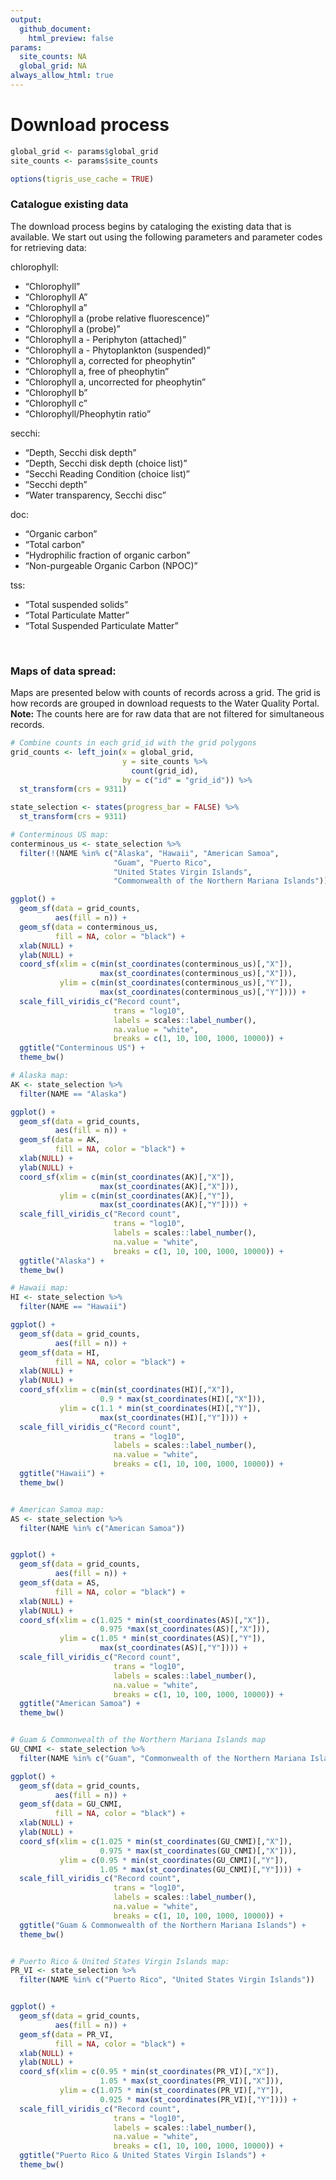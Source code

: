 ```yaml
---
output:
  github_document:
    html_preview: false
params:
  site_counts: NA
  global_grid: NA
always_allow_html: true
---
```


# Download process

```r
global_grid <- params$global_grid
site_counts <- params$site_counts

options(tigris_use_cache = TRUE)
```

### Catalogue existing data

The download process begins by cataloging the existing data that is available. We start out using the following parameters and parameter codes for retrieving data:

chlorophyll:

-   "Chlorophyll"
-   "Chlorophyll A"
-   "Chlorophyll a"
-   "Chlorophyll a (probe relative fluorescence)"
-   "Chlorophyll a (probe)"
-   "Chlorophyll a - Periphyton (attached)"
-   "Chlorophyll a - Phytoplankton (suspended)"
-   "Chlorophyll a, corrected for pheophytin"
-   "Chlorophyll a, free of pheophytin"
-   "Chlorophyll a, uncorrected for pheophytin"
-   "Chlorophyll b"
-   "Chlorophyll c"
-   "Chlorophyll/Pheophytin ratio"

secchi:

-   "Depth, Secchi disk depth"
-   "Depth, Secchi disk depth (choice list)"
-   "Secchi Reading Condition (choice list)"
-   "Secchi depth"
-   "Water transparency, Secchi disc"

doc:

-   "Organic carbon"
-   "Total carbon"
-   "Hydrophilic fraction of organic carbon"
-   "Non-purgeable Organic Carbon (NPOC)"

tss:

- "Total suspended solids"
- "Total Particulate Matter"
- "Total Suspended Particulate Matter"

<br>

### Maps of data spread:

Maps are presented below with counts of records across a grid. The grid is how records are grouped in download requests to the Water Quality Portal. **Note:** The counts here are for raw data that are not filtered for simultaneous records.

```r
# Combine counts in each grid_id with the grid polygons
grid_counts <- left_join(x = global_grid,
                         y = site_counts %>%
                           count(grid_id),
                         by = c("id" = "grid_id")) %>%
  st_transform(crs = 9311)

state_selection <- states(progress_bar = FALSE) %>%
  st_transform(crs = 9311)

# Conterminous US map:
conterminous_us <- state_selection %>%
  filter(!(NAME %in% c("Alaska", "Hawaii", "American Samoa",
                       "Guam", "Puerto Rico",
                       "United States Virgin Islands",
                       "Commonwealth of the Northern Mariana Islands")))

ggplot() +
  geom_sf(data = grid_counts,
          aes(fill = n)) +
  geom_sf(data = conterminous_us,
          fill = NA, color = "black") +
  xlab(NULL) +
  ylab(NULL) +
  coord_sf(xlim = c(min(st_coordinates(conterminous_us)[,"X"]),
                    max(st_coordinates(conterminous_us)[,"X"])),
           ylim = c(min(st_coordinates(conterminous_us)[,"Y"]),
                    max(st_coordinates(conterminous_us)[,"Y"]))) +
  scale_fill_viridis_c("Record count",
                       trans = "log10",
                       labels = scales::label_number(),
                       na.value = "white",
                       breaks = c(1, 10, 100, 1000, 10000)) +
  ggtitle("Conterminous US") +
  theme_bw()

# Alaska map:
AK <- state_selection %>%
  filter(NAME == "Alaska")

ggplot() +
  geom_sf(data = grid_counts,
          aes(fill = n)) +
  geom_sf(data = AK,
          fill = NA, color = "black") +
  xlab(NULL) +
  ylab(NULL) +
  coord_sf(xlim = c(min(st_coordinates(AK)[,"X"]),
                    max(st_coordinates(AK)[,"X"])),
           ylim = c(min(st_coordinates(AK)[,"Y"]),
                    max(st_coordinates(AK)[,"Y"]))) +
  scale_fill_viridis_c("Record count",
                       trans = "log10",
                       labels = scales::label_number(),
                       na.value = "white",
                       breaks = c(1, 10, 100, 1000, 10000)) +
  ggtitle("Alaska") +
  theme_bw()

# Hawaii map:
HI <- state_selection %>%
  filter(NAME == "Hawaii")

ggplot() +
  geom_sf(data = grid_counts,
          aes(fill = n)) +
  geom_sf(data = HI,
          fill = NA, color = "black") +
  xlab(NULL) +
  ylab(NULL) +
  coord_sf(xlim = c(min(st_coordinates(HI)[,"X"]),
                    0.9 * max(st_coordinates(HI)[,"X"])),
           ylim = c(1.1 * min(st_coordinates(HI)[,"Y"]),
                    max(st_coordinates(HI)[,"Y"]))) +
  scale_fill_viridis_c("Record count",
                       trans = "log10",
                       labels = scales::label_number(),
                       na.value = "white",
                       breaks = c(1, 10, 100, 1000, 10000)) +
  ggtitle("Hawaii") +
  theme_bw()


# American Samoa map:
AS <- state_selection %>%
  filter(NAME %in% c("American Samoa"))


ggplot() +
  geom_sf(data = grid_counts,
          aes(fill = n)) +
  geom_sf(data = AS,
          fill = NA, color = "black") +
  xlab(NULL) +
  ylab(NULL) +
  coord_sf(xlim = c(1.025 * min(st_coordinates(AS)[,"X"]),
                    0.975 *max(st_coordinates(AS)[,"X"])),
           ylim = c(1.05 * min(st_coordinates(AS)[,"Y"]),
                    max(st_coordinates(AS)[,"Y"]))) +
  scale_fill_viridis_c("Record count",
                       trans = "log10",
                       labels = scales::label_number(),
                       na.value = "white",
                       breaks = c(1, 10, 100, 1000, 10000)) +
  ggtitle("American Samoa") +
  theme_bw()


# Guam & Commonwealth of the Northern Mariana Islands map
GU_CNMI <- state_selection %>%
  filter(NAME %in% c("Guam", "Commonwealth of the Northern Mariana Islands"))

ggplot() +
  geom_sf(data = grid_counts,
          aes(fill = n)) +
  geom_sf(data = GU_CNMI,
          fill = NA, color = "black") +
  xlab(NULL) +
  ylab(NULL) +
  coord_sf(xlim = c(1.025 * min(st_coordinates(GU_CNMI)[,"X"]),
                    0.975 * max(st_coordinates(GU_CNMI)[,"X"])),
           ylim = c(0.95 * min(st_coordinates(GU_CNMI)[,"Y"]),
                    1.05 * max(st_coordinates(GU_CNMI)[,"Y"]))) +
  scale_fill_viridis_c("Record count",
                       trans = "log10",
                       labels = scales::label_number(),
                       na.value = "white",
                       breaks = c(1, 10, 100, 1000, 10000)) +
  ggtitle("Guam & Commonwealth of the Northern Mariana Islands") +
  theme_bw()


# Puerto Rico & United States Virgin Islands map:
PR_VI <- state_selection %>%
  filter(NAME %in% c("Puerto Rico", "United States Virgin Islands"))


ggplot() +
  geom_sf(data = grid_counts,
          aes(fill = n)) +
  geom_sf(data = PR_VI,
          fill = NA, color = "black") +
  xlab(NULL) +
  ylab(NULL) +
  coord_sf(xlim = c(0.95 * min(st_coordinates(PR_VI)[,"X"]),
                    1.05 * max(st_coordinates(PR_VI)[,"X"])),
           ylim = c(1.075 * min(st_coordinates(PR_VI)[,"Y"]),
                    0.925 * max(st_coordinates(PR_VI)[,"Y"]))) +
  scale_fill_viridis_c("Record count",
                       trans = "log10",
                       labels = scales::label_number(),
                       na.value = "white",
                       breaks = c(1, 10, 100, 1000, 10000)) +
  ggtitle("Puerto Rico & United States Virgin Islands") +
  theme_bw()

```
